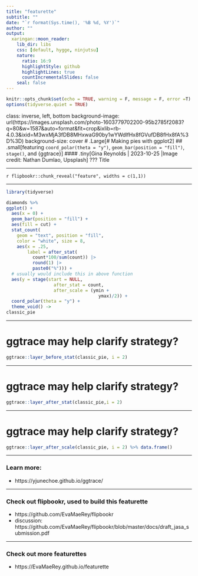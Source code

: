 ```yaml
---
title: "featurette"
subtitle: ""
date: "`r format(Sys.time(), '%B %d, %Y')`"
author: ""
output:
  xaringan::moon_reader:
    lib_dir: libs
    css: [default, hygge, ninjutsu]
    nature:
      ratio: 16:9
      highlightStyle: github
      highlightLines: true
      countIncrementalSlides: false
    seal: false
---
```





```r
knitr::opts_chunk$set(echo = TRUE, warning = F, message = F, error =T)
options(tidyverse.quiet = TRUE)
```

class: inverse, left, bottom
background-image: url(https://images.unsplash.com/photo-1603779702200-95b2785f2083?q=80&w=1587&auto=format&fit=crop&ixlib=rb-4.0.3&ixid=M3wxMjA3fDB8MHxwaG90by1wYWdlfHx8fGVufDB8fHx8fA%3D%3D)
background-size: cover
# .Large[# Making pies with ggplot2]
## .small[featuring `coord_polar(theta = "y")`, `geom_bar(position = "fill")`, `stage()`, and {ggtrace}]
#### .tiny[Gina Reynolds | 2023-10-25 |Image credit: 
Nathan Dumlao, Upsplash]
???
Title 

---


`r flipbookr::chunk_reveal("feature", widths = c(1,1))`

---

```r
library(tidyverse)

diamonds %>%
ggplot() + 
  aes(x = 0) + 
  geom_bar(position = "fill") + 
  aes(fill = cut) +
  stat_count(
    geom = "text", position = "fill", 
    color = "white", size = 8,
    aes(x = .25,
        label = after_stat(
          count*100/sum(count)) |> 
          round(1) |> 
          paste0("%"))) +  
  # usually would include this in above function
  aes(y = stage(start = NULL, 
                  after_stat = count,
                  after_scale = (ymin + 
                                   ymax)/2)) +
  coord_polar(theta = "y") + 
  theme_void() ->
classic_pie
```


---

# ggtrace may help clarify strategy? 

```r
ggtrace::layer_before_stat(classic_pie, i = 2)
```


---

# ggtrace may help clarify strategy? 

```r
ggtrace::layer_after_stat(classic_pie,i = 2)
```


---

# ggtrace may help clarify strategy? 

```r
ggtrace::layer_after_scale(classic_pie, i = 2) %>% data.frame()
```



---

### Learn more:

- https://yjunechoe.github.io/ggtrace/


---

### Check out flipbookr, used to build this featurette

- https://github.com/EvaMaeRey/flipbookr
- discussion: https://github.com/EvaMaeRey/flipbookr/blob/master/docs/draft_jasa_submission.pdf 

---

### Check out more featurettes

- https://EvaMaeRey.github.io/featurette



